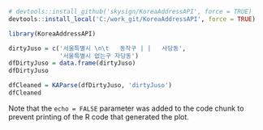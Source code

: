 ```r
# devtools::install_github('skysign/KoreaAddressAPI', force = TRUE)
devtools::install_local('C:/work_git/KoreaAddressAPI', force = TRUE)
```


```r
library(KoreaAddressAPI)

dirtyJuso = c('서울특별시 \n\t   동작구 | |   사당동',
              '서울특별시 없는구 자당동')
dfDirtyJuso = data.frame(dirtyJuso)
dfDirtyJuso

dfCleaned = KAParse(dfDirtyJuso, 'dirtyJuso')
dfCleaned
```

Note that the `echo = FALSE` parameter was added to the code chunk to prevent printing of the R code that generated the plot.
